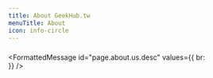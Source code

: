 ```yaml
---
title: About GeekHub.tw
menuTitle: About
icon: info-circle
---
```



### <FormattedMessage id="page.about.us.title" />

<FormattedMessage
                id="page.about.us.desc"
                values={{ br: <br/> }}
              />

